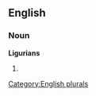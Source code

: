 
==English==

===Noun===
'''Ligurians'''

# {{plural of|[[Ligurian]]}}

[[Category:English plurals]]